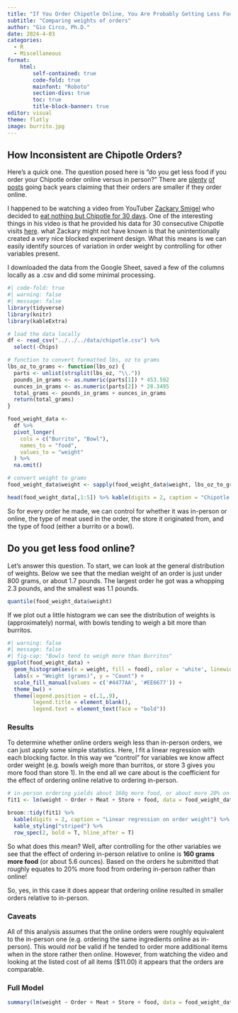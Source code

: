 ```yaml
---
title: "If You Order Chipotle Online, You Are Probably Getting Less Food"
subtitle: "Comparing weights of orders"
author: "Gio Circo, Ph.D."
date: 2024-4-03
categories:
  - R
  - Miscellaneous
format: 
    html:
        self-contained: true
        code-fold: true
        mainfont: "Roboto"
        section-divs: true
        toc: true
        title-block-banner: true
editor: visual
theme: flatly
image: burrito.jpg
---
```


## How Inconsistent are Chipotle Orders?

Here's a quick one. The question posed here is "do you get less food if you
order your Chipotle order online versus in person?" There are [plenty](https://www.reddit.com/r/Chipotle/comments/cgw24i/less_food_in_bowl_when_you_order_online/) [of](https://www.dailydot.com/irl/chipotle-order-online-less-food-theory/) [posts](https://medium.com/@seangransee/heres-how-much-sweetgreen-shorts-you-when-you-order-online-with-data-c93fb5bc6e26) going back years claiming that their orders are smaller if they order online. 

I happened to be watching a video from YouTuber [Zackary Smigel](https://www.youtube.com/@ZackarySmigel) who decided to [eat nothing but
Chipotle for 30 days](https://youtu.be/kZe5k95U-UY?si=Z5VjqGn6hZx9ZIHf). One of 
the interesting things in his video is that he provided his data for 30
consecutive Chipotle visits
[here](https://docs.google.com/spreadsheets/d/1PluJeBD1aJ36xAKbZ74OHED00ntwhjH81q2wINg5UDw/edit#gid=0). what Zackary might not have known is that he unintentionally created a very nice blocked experiment design. What this means is we can easily identify sources
of variation in order weight by controlling for other variables present. 

I downloaded the data from the Google Sheet, saved a few of the columns locally 
as a .csv and did some minimal processing. 

```r
#| code-fold: true
#| warning: false
#| message: false
library(tidyverse)
library(knitr)
library(kableExtra)

# load the data locally
df <- read_csv("../../../data/chipotle.csv") %>%
  select(-Chips)

# function to convert formatted lbs, oz to grams
lbs_oz_to_grams <- function(lbs_oz) {
  parts <- unlist(strsplit(lbs_oz, "\\."))
  pounds_in_grams <- as.numeric(parts[1]) * 453.592
  ounces_in_grams <- as.numeric(parts[2]) * 28.3495
  total_grams <- pounds_in_grams + ounces_in_grams
  return(total_grams)
}

food_weight_data <-
  df %>%
  pivot_longer(
    cols = c("Burrito", "Bowl"),
    names_to = "food",
    values_to = "weight"
  ) %>%
  na.omit()

# convert weight to grams
food_weight_data$weight <- sapply(food_weight_data$weight, lbs_oz_to_grams)

head(food_weight_data[,1:5]) %>% kable(digits = 2, caption = "Chipotle Food Order Data")

```

So for every order he made, we can control for whether it was in-person or online,
the type of meat used in the order, the store it originated from, and the type of
food (either a burrito or a bowl). 

## Do you get less food online?

Let's answer this question. To start, we can look at the general distribution of
weights. Below we see that the median weight of an order is just under 800 grams,
or about 1.7 pounds. The largest order he got was a whopping 2.3 pounds, and the
smallest was 1.1 pounds. 

```r
quantile(food_weight_data$weight)
```

If we plot out a little histogram we can see the distribution of weights is 
(approximately) normal, with bowls tending to weigh a bit more than burritos.

```r
#| warning: false
#| message: false
#| fig-cap: "Bowls tend to weigh more than Burritos" 
ggplot(food_weight_data) +
  geom_histogram(aes(x = weight, fill = food), color = 'white', linewidth = 1, bins = 10) +
  labs(x = "Weight (grams)", y = "Count") +
  scale_fill_manual(values = c('#4477AA', '#EE6677')) +
  theme_bw() +
  theme(legend.position = c(.1,.9),
        legend.title = element_blank(),
        legend.text = element_text(face = "bold"))
```

### Results

To determine whether online orders weigh less than in-person orders, we can 
just apply some simple statistics. Here, I fit a linear regression with each 
blocking factor. In this way we "control" for variables we know affect order
weight (e.g. bowls weigh more than burritos, or store 3 gives you more food
than store 1). In the end all we care about is the coefficient for the 
effect of ordering online relative to ordering in-person.

```r
# in-person ordering yields about 160g more food, or about more 20% on average
fit1 <- lm(weight ~ Order + Meat + Store + food, data = food_weight_data)

broom::tidy(fit1) %>%
  kable(digits = 2, caption = "Linear regression on order weight") %>%
  kable_styling("striped") %>%
  row_spec(2, bold = T, hline_after = T)

```

So what does this mean? Well, after controlling for the other variables we see
that the effect of ordering in-person relative to online is **160 grams more food** 
(or about 5.6 ounces). Based on the orders he submitted that roughly equates
to 20% more food from ordering in-person rather than online! 

So, yes, in this case it does appear that ordering online resulted in smaller 
orders relative to in-person.

### Caveats

All of this analysis assumes that the online orders were roughly equivalent to
the in-person one (e.g. ordering the same ingredients online as in-person). This
would *not* be valid if he tended to order more additional items when in the store
rather then online. However, from watching the video and looking at the listed 
cost of all items ($11.00) it appears that the orders are comparable.

### Full Model

```r
summary(lm(weight ~ Order + Meat + Store + food, data = food_weight_data))
```

